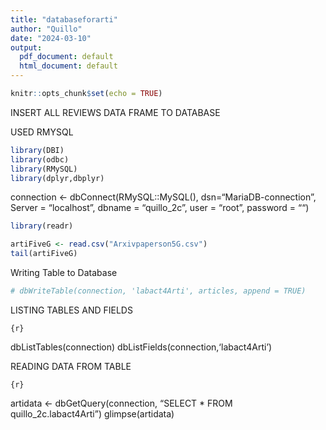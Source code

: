 ```yaml
---
title: "databaseforarti"
author: "Quillo"
date: "2024-03-10"
output:
  pdf_document: default
  html_document: default
---
```


```r

knitr::opts_chunk$set(echo = TRUE)

```

INSERT ALL REVIEWS DATA FRAME TO DATABASE

USED RMYSQL

```r
library(DBI)
library(odbc)
library(RMySQL)
library(dplyr,dbplyr)
```
connection <- dbConnect(RMySQL::MySQL(),
                        dsn="MariaDB-connection",
                        Server = "localhost",
                        dbname = "quillo_2c", 
                        user = "root", 
                        password = "") 


```r

library(readr)

artiFiveG <- read.csv("Arxivpaperson5G.csv")
tail(artiFiveG)

```

Writing Table to Database

```r

# dbWriteTable(connection, 'labact4Arti', articles, append = TRUE)

```

LISTING TABLES AND FIELDS

```{r}```

dbListTables(connection)
dbListFields(connection,'labact4Arti')


READING DATA FROM TABLE

```{r}```

artidata <- dbGetQuery(connection, "SELECT * FROM quillo_2c.labact4Arti")
glimpse(artidata)


